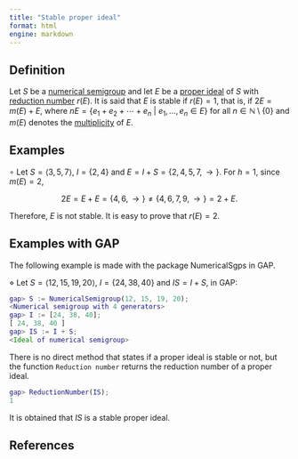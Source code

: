 ```yaml
---
title: "Stable proper ideal"
format: html
engine: markdown
---
```


## Definition

Let $S$ be a [numerical semigroup](../Basic-concepts/Numerical-semigroup.qmd) and let $E$ be a [proper ideal](Proper-ideal.qmd) of $S$ with [reduction number](Reduction-number.qmd) $r(E)$. It is said that $E$ is stable if $r(E) = 1$, that is, if $2E = m(E) + E$, where $nE = \{e_1 + e_2 + \cdots + e_n ~ | ~ e_1, \ldots, e_n \in E\}$ for all $n \in \mathbb{N} \setminus \{0\}$ and $m(E)$ denotes the [multiplicity](Multiplicity-ideal.qmd) of $E$.

## Examples

$\circ$ Let $S = \langle 3, 5, 7 \rangle$, $I = \{2, 4\}$ and $E = I + S = \{2, 4, 5, 7, \rightarrow \}$. For $h = 1$, since $m(E) = 2$,

$$
2E = E + E = \{4, 6, \rightarrow\} \ne \{4, 6, 7, 9, \rightarrow \} = 2 + E.
$$

Therefore, $E$ is not stable. It is easy to prove that $r(E) = 2$.

## Examples with GAP

The following example is made with the package NumericalSgps in GAP.

$\diamond$ Let $S = \langle 12, 15, 19, 20 \rangle$, $I = \{24, 38, 40\}$ and $IS = I + S$, in GAP:

``` gap
gap> S := NumericalSemigroup(12, 15, 19, 20);
<Numerical semigroup with 4 generators>
gap> I := [24, 38, 40];
[ 24, 38, 40 ]
gap> IS := I + S;
<Ideal of numerical semigroup>
```

There is no direct method that states if a proper ideal is stable or not, but the function `Reduction number` returns the reduction number of a proper ideal.

``` gap
gap> ReductionNumber(IS);
1
```

It is obtained that $IS$ is a stable proper ideal.

## References
